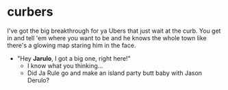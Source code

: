 # curbers

I've got the big breakthrough for ya
Ubers that just wait at the curb.
You get in and tell 'em where you want to be
and he knows the whole town
like there's a glowing map staring him in the face.

- "Hey ****Jarulo****, I got a big one, right here!"
  - I know what you thinking…
  - Did Ja Rule go and make an island party butt baby with Jason Derulo?
